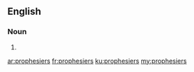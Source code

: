 ==English==

===Noun===
{{head|en|plural}}

# {{plural of|prophesier|lang=en}}

[[ar:prophesiers]]
[[fr:prophesiers]]
[[ku:prophesiers]]
[[my:prophesiers]]
